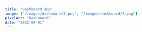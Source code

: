 ```yaml
---
title: "Dashboard App"
image: ["/images/dashboard/1.png", "/images/dashboard/2.png"]
pixelArt: "Dashboard"
date: "2022-04-01"
---
```


<Header title="Dashboard App" img="/images/dashboard/1.PNG" alt="Dashboard Picture" />
<Overview
  description="common:overview-dashboard-description"
  features="common:overview-dashboard-features"
  website="https://dashboard-app.agustin-ribotta.xyz"
  repo="https://github.com/AguzzDev/dashboard"
/>
<List tec={["NextJS"]} lib={["React Dropzone", "React Hook Form", "React Modal", "React Table", "Recharts", "TailwindCSS", "Headlessui UI"]} year="2022" client="common:own-project" />
<Galery
  imgs={[
    { path: "/images/dashboard/4.PNG", mobile: "false" },
    { path: "/images/dashboard/3.PNG", mobile: "false" },
    { path: "/images/dashboard/1.PNG", mobile: "false" },
    { path: "/images/dashboard/2.PNG", mobile: "false" },
    { path: "/images/dashboard/5.PNG", mobile: "false" },
    { path: "/images/dashboard/6.PNG", mobile: "false" },
  ]}
  alt="Dashboard Clone"
/>
